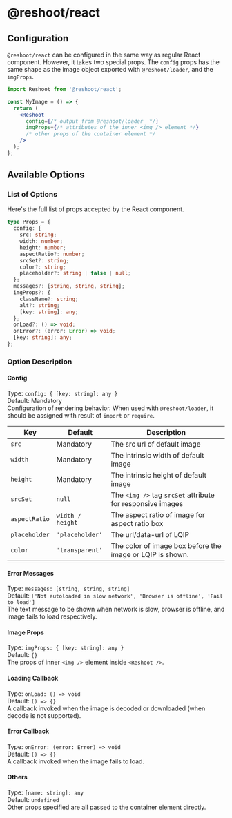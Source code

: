 

<Meta title="Documentation/API Reference/@reshoot／react" />

# @reshoot/react

## Configuration

`@reshoot/react` can be configured in the same way as regular React component. However, it takes two special props. The `config` props has the same shape as the image object exported with `@reshoot/loader`, and the `imgProps`.

```jsx
import Reshoot from '@reshoot/react';

const MyImage = () => {
  return (
    <Reshoot
      config={/* output from @reshoot/loader  */}
      imgProps={/* attributes of the inner <img /> element */}
      /* other props of the container element */
    />
  );
};
```

## Available Options

### List of Options

Here's the full list of props accepted by the React component.

```typescript
type Props = {
  config: {
    src: string;
    width: number;
    height: number;
    aspectRatio?: number;
    srcSet?: string;
    color?: string;
    placeholder?: string | false | null;
  };
  messages?: [string, string, string];
  imgProps?: {
    className?: string;
    alt?: string;
    [key: string]: any;
  };
  onLoad?: () => void;
  onError?: (error: Error) => void;
  [key: string]: any;
};
```

### Option Description

#### Config

Type: `config: { [key: string]: any }`  
Default: Mandatory  
Configuration of rendering behavior. When used with `@reshoot/loader`, it should be assigned with result of `import` or `require`.

| Key           | Default          | Description                                                |
| ------------- | ---------------- | ---------------------------------------------------------- |
| `src`         | Mandatory        | The src url of default image                               |
| `width`       | Mandatory        | The intrinsic width of default image                       |
| `height`      | Mandatory        | The intrinsic height of default image                      |
| `srcSet`      | `null`           | The `<img />` tag `srcSet` attribute for responsive images |
| `aspectRatio` | `width / height` | The aspect ratio of image for aspect ratio box             |
| `placeholder` | `'placeholder'`  | The url/data-url of LQIP                                   |
| `color`       | `'transparent'`  | The color of image box before the image or LQIP is shown.  |

#### Error Messages

Type: `messages: [string, string, string]`  
Default: `['Not autoloaded in slow network', 'Browser is offline', 'Fail to load']`  
The text message to be shown when network is slow, browser is offline, and image fails to load respectively.

#### Image Props

Type: `imgProps: { [key: string]: any }`  
Default: `{}`  
The props of inner `<img />` element inside `<Reshoot />`.

#### Loading Callback

Type: `onLoad: () => void`  
Default: `() => {}`  
A callback invoked when the image is decoded or downloaded (when decode is not supported).

#### Error Callback

Type: `onError: (error: Error) => void`  
Default: `() => {}`  
A callback invoked when the image fails to load.

#### Others

Type: `[name: string]: any`  
Default: `undefined`  
Other props specified are all passed to the container element directly.

